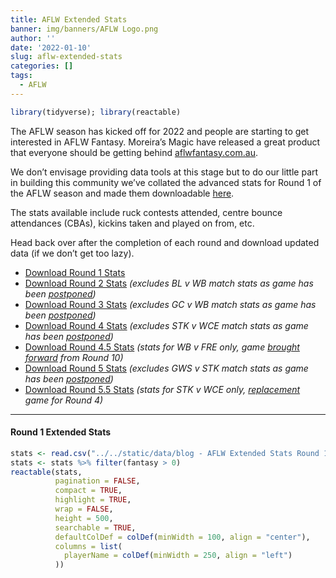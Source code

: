 ```yaml
---
title: AFLW Extended Stats
banner: img/banners/AFLW Logo.png
author: ''
date: '2022-01-10'
slug: aflw-extended-stats
categories: []
tags:
  - AFLW
---
```


```r
library(tidyverse); library(reactable)
```

The AFLW season has kicked off for 2022 and people are starting to get interested in AFLW Fantasy. Moreira's Magic have released a great product that everyone should be getting behind [aflwfantasy.com.au](https://aflwfantasy.com.au/){target="_blank"}.

We don't envisage providing data tools at this stage but to do our little part in building this community we've collated the advanced stats for Round 1 of the AFLW season and made them downloadable [here](/data/blog - AFLW Extended Stats Round 1/Extended ALFW Stats Round 1.csv).

The stats available include ruck contests attended, centre bounce attendances (CBAs), kickins taken and played on from, etc.

Head back over after the completion of each round and download updated data (if we don't get too lazy).

* [Download Round 1 Stats](/data/blog - AFLW Extended Stats Round 1/Extended ALFW Stats Round 1.csv)
* [Download Round 2 Stats](/data/blog - AFLW Extended Stats Round 1/Extended AFLW Stats Round 2.csv) *(excludes BL v WB match stats as game has been [postponed](https://www.womens.afl/news/79797){target="_blank"})*
* [Download Round 3 Stats](/data/blog - AFLW Extended Stats Round 1/Extended AFLW Stats Round 3.csv) *(excludes GC v WB match stats as game has been [postponed](https://www.womens.afl/news/81199/r3-fixture-update-two-matches-cancelled-tuesday-night-clash-confirmed){target="_blank"})*
* [Download Round 4 Stats](/data/blog - AFLW Extended Stats Round 1/Extended AFLW Stats Round 4.csv) *(excludes STK v WCE match stats as game has been [postponed](https://www.womens.afl/news/82183/saints-eagles-clash-called-off-due-to-health-and-safety-protocols){target="_blank"})*
* [Download Round 4.5 Stats](/data/blog - AFLW Extended Stats Round 1/Extended AFLW Stats Round 4.5.csv) *(stats for WB v FRE only, game [brought forward](https://www.womens.afl/news/82357/what-s-in-a-round-footy-s-new-seven-day-schedule-explained){target="_blank"} from Round 10)*
* [Download Round 5 Stats](/data/blog - AFLW Extended Stats Round 1/Extended AFLW Stats Round 5.csv) *(excludes GWS v STK match stats as game has been [postponed](https://www.womens.afl/news/83204/giants-hit-by-health-and-safety-protocols-saints-game-postponed){target="_blank"})*
* [Download Round 5.5 Stats](/data/blog - AFLW Extended Stats Round 1/Extended AFLW Stats Round 5.5.csv) *(stats for STK v WCE only, [replacement](https://www.womens.afl/news/82183/saints-eagles-clash-called-off-due-to-health-and-safety-protocols){target="_blank"} game for Round 4)*

***
#### Round 1 Extended Stats
```r
stats <- read.csv("../../static/data/blog - AFLW Extended Stats Round 1/Extended ALFW Stats Round 1.csv")
stats <- stats %>% filter(fantasy > 0)
reactable(stats,
          pagination = FALSE,
          compact = TRUE,
          highlight = TRUE,
          wrap = FALSE,
          height = 500,
          searchable = TRUE,
          defaultColDef = colDef(minWidth = 100, align = "center"),
          columns = list(
            playerName = colDef(minWidth = 250, align = "left")
          ))
```